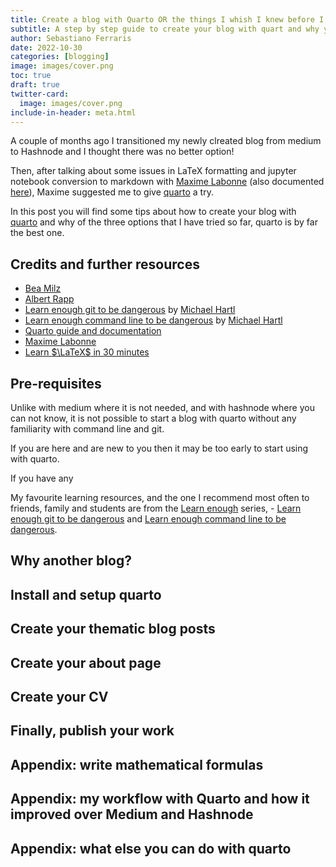 ```yaml
---
title: Create a blog with Quarto OR the things I whish I knew before I started blogging
subtitle: A step by step guide to create your blog with quart and why you should be using it for blogging
author: Sebastiano Ferraris
date: 2022-10-30
categories: [blogging]
image: images/cover.png
toc: true
draft: true
twitter-card:
  image: images/cover.png
include-in-header: meta.html  
---
```


A couple of months ago I transitioned my newly clreated blog from medium to Hashnode and I thought there was no better option!

Then, after talking about some issues in LaTeX formatting and jupyter notebook conversion to markdown with [Maxime Labonne](https://mlabonne.github.io/blog/) (also documented [here](https://geods.hashnode.dev/medium-to-hashnode)), Maxime suggested me to give [quarto](https://quarto.org/) a try.

In this post you will find some tips about how to create your blog with [quarto](https://quarto.org/) and why of the three options that I have tried so far, quarto is by far the best one.

## Credits and further resources

- [Bea Milz](https://beamilz.com/posts/2022-06-05-creating-a-blog-with-quarto/en/)
- [Albert Rapp](https://albert-rapp.de/posts/13_quarto_blog_writing_guide/13_quarto_blog_writing_guide.html)
- [Learn enough git to be dangerous](https://www.learnenough.com/git-tutorial) by [Michael Hartl](https://www.learnenough.com/about)
- [Learn enough command line to be dangerous](https://www.learnenough.com/command-line-tutorial) by [Michael Hartl](https://www.learnenough.com/about)
- [Quarto guide and documentation](https://quarto.org/docs/guide/)
- [Maxime Labonne](https://mlabonne.github.io/blog/)
- [Learn $\LaTeX$ in 30 minutes](https://www.overleaf.com/learn/latex/Learn_LaTeX_in_30_minutes)


## Pre-requisites

Unlike with medium where it is not needed, and with hashnode where you can not know, it is not possible to start a blog with quarto without any familiarity with command line and git. 

If you are here and  are new to you then it may be too early to start using with quarto.

If you have any 

My favourite learning resources, and the one I recommend most often to friends, family and students are from the [Learn enough](https://www.learnenough.com/) series, - [Learn enough git to be dangerous](https://www.learnenough.com/git-tutorial) and [Learn enough command line to be dangerous](https://www.learnenough.com/command-line-tutorial).


## Why another blog?


## Install and setup quarto


## Create your thematic blog posts


## Create your about page 


## Create your CV


## Finally, publish your work



## Appendix: write mathematical formulas


## Appendix: my workflow with Quarto and how it improved over Medium and Hashnode


## Appendix: what else you can do with quarto


